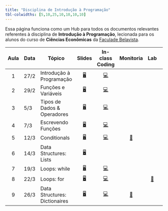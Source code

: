 ```yaml
---
title: "Disciplina de Introdução à Programação"
tbl-colwidths: [5,10,25,10,10,10,10]
---
```


Essa página funciona como um Hub para todos os documentos relevantes referentes à disciplina de **Introdução à Programação**, lecionada para os alunos do curso de **Ciências Econômicas** da [Faculade Belavista](https://faculdadebelavista.edu.br/).

::: column-screen-inset-right
| Aula | Data | Tópico | Slides | In-class Coding | Monitoria | Lab |
|:------:|--------|--------|:------:|:------:|:------:|:------:|:------:|
| 1 | 27/2 | Introdução à Programação | [🖥](/aulas/slides-class-1.html "Class Slides 1"){aria-label="Aula 1"} | [💻](https://github.com/ArthurCheib/fb-student-dashboard/raw/main/fb-dashboard/in-class/in-class-coding_1.py)  | | |
| 2 | 29/2 | Funções e Variáveis | [🖥](/aulas/slides-class-2.html "Class Slides 2"){aria-label="Aula 2"} | [💻](https://raw.githubusercontent.com/ArthurCheib/fb-student-dashboard/main/fb-dashboard/in-class/in-class-coding_2.py) |
| 3 | 5/3 | Tipos de Dados & Operadores | [🖥](/aulas/slides-class-3.html "Class Slides 3"){aria-label="Aula 3"} | [💻](https://raw.githubusercontent.com/ArthurCheib/fb-student-dashboard/main/fb-dashboard/in-class/in-class-coding_3.py) |
| 4 | 7/3 | Escrevendo Funções | [🖥](/aulas/slides-class-4.html "Class Slides 4"){aria-label="Aula 4"} | [💻](https://raw.githubusercontent.com/ArthurCheib/fb-student-dashboard/main/fb-dashboard/in-class/in-class-coding_4.py) |
| 5 | 12/3 | Conditionals | [🖥](/aulas/slides-class-5.html "Class Slides 5"){aria-label="Aula 5"} | [💻](https://raw.githubusercontent.com/ArthurCheib/fb-student-dashboard/main/fb-dashboard/in-class/in-class-coding_5.py)  | [📖](https://raw.githubusercontent.com/ArthurCheib/fb-student-dashboard/main/fb-dashboard/practice/practice-exercises.py) | |
| 6 | 14/3 | Data Structures: Lists | [🖥](/aulas/slides-class-6.html "Class Slides 6"){aria-label="Aula 6"} | | | |
| 7 | 19/3 | Loops: while | [🖥](/aulas/slides-class-7.html "Class Slides 7"){aria-label="Aula 7"} | [💻](https://github.com/ArthurCheib/fb-student-dashboard/raw/main/fb-dashboard/in-class/in-class-coding_7.py) | | |
| 8 | 22/3 | Loops: for | [🖥](/aulas/slides-class-8.html "Class Slides 8"){aria-label="Aula 8"} | [💻](https://github.com/ArthurCheib/fb-student-dashboard/raw/main/fb-dashboard/in-class/in-class-coding_7.py) | | [📖](https://raw.githubusercontent.com/ArthurCheib/fb-student-dashboard/main/fb-dashboard/practice/lab1.py) |
| 9 | 26/3 | Data Structures: Dictionaires | [🖥](){aria-label="Aula 8"} | [💻]() | [📖]() |  |

:::
